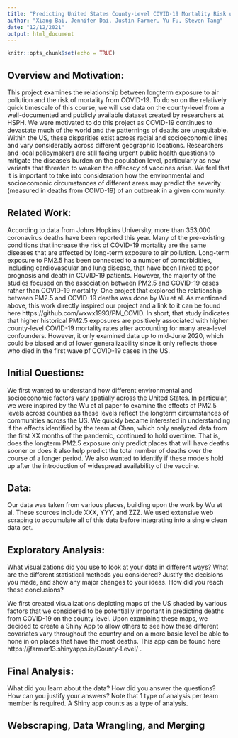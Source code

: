 ```yaml
---
title: "Predicting United States County-Level COVID-19 Mortality Risk using Environmental, Behavioral, and Socioeconomic Factors"
author: "Xiang Bai, Jennifer Dai, Justin Farmer, Yu Fu, Steven Tang"
date: "12/12/2021"
output: html_document
---
```


```r
knitr::opts_chunk$set(echo = TRUE)
```

## Overview and Motivation: 
This project examines the relationship between longterm exposure to air pollution and the risk of mortality from COVID-19. To do so on the relatively quick timescale of this course, we will use data on the county-level from a well-documented and publicly available dataset created by researchers at HSPH. We were motivated to do this project as COVID-19 continues to devastate much of the world and the patternings of deaths are unequitable. Within the US, these disparities exist across racial and socioeconomic lines and vary considerably across different geographic locations. Researchers and local policymakers are still facing urgent public health questions to mitigate the disease’s burden on the population level, particularly as new variants that threaten to weaken the effecacy of vaccines arise. We feel that it is important to take into consideration how the environmental and socioecomonic circumstances of different areas may predict the severity (measured in deaths from COIVD-19) of an outbreak in a given community. 

## Related Work: 
According to data from Johns Hopkins University, more than 353,000 coronavirus deaths have been reported this year. Many of the pre-existing conditions that increase the risk of COVID-19 mortality are the same diseases that are affected by long-term exposure to air pollution. Long-term exposure to PM2.5 has been connected to a number of comorbidities, including cardiovascular and lung disease, that have been linked to poor prognosis and death in COVID-19 patients. However, the majority of the studies focused on the association between PM2.5 and COVID-19 cases rather than COVID-19 mortality. One project that explored the relationship between PM2.5 and COVID-19 deaths was done by Wu et al. As mentioned above, this work directly inspired our project and a link to it can be found here https://github.com/wxwx1993/PM_COVID. In short, that study indicates that higher historical PM2.5 exposures are positively associated with higher county-level COVID-19 mortality rates after accounting for many area-level confounders. However, it only examined data up to mid-June 2020, which could be biased and of lower generalizability since it only reflects those who died in the first wave pf COVID-19 cases in the US. 

## Initial Questions: 
We first wanted to understand how different environmental and socioeconomic factors vary spatially across the United States. In particular, we were inspired by the Wu et al paper to examine the effects of PM2.5 levels across counties as these levels reflect the longterm circumstances of communities across the US. We quickly became interested in understanding if the effects identified by the team at Chan, which only analyzed data from the first XX months of the pandemic, continued to hold overtime. That is, does the longterm PM2.5 exposure only predict places that will have deaths sooner or does it also help predict the total number of deaths over the course of a longer period. We also wanted to identify if these models hold up after the introduction of widespread availability of the vaccine. 

## Data: 
Our data was taken from various places, building upon the work by Wu et al. These sources include XXX, YYY, and ZZZ. We used extensive web scraping to accumulate all of this data before integrating into a single clean data set. 

## Exploratory Analysis: 
What visualizations did you use to look at your data in different ways? What are the different statistical methods you considered? Justify the decisions you made, and show any major changes to your ideas. How did you reach these conclusions?

We first created visualizations depicting maps of the US shaded by various factors that we considered to be potentially important in predicting deaths from COVID-19 on the county level. Upon examining these maps, we decided to create a Shiny App to allow others to see how these different covariates vary throughout the country and on a more basic level be able to hone in on places that have the most deaths. This app can be found here https://jfarmer13.shinyapps.io/County-Level/ . 

## Final Analysis:
What did you learn about the data? How did you answer the questions? How can you justify your answers? Note that 1 type of analysis per team member is required. A Shiny app counts as a type of analysis.


## Webscraping, Data Wrangling, and Merging 

